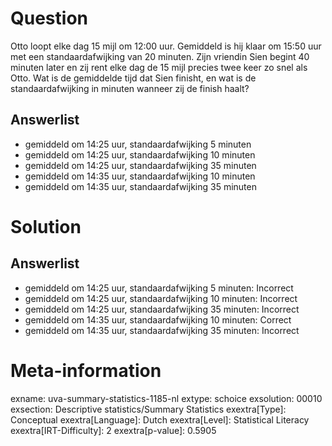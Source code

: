 Question
========

Otto loopt elke dag 15 mijl om 12:00 uur. Gemiddeld is hij klaar om
15:50 uur met een standaardafwijking van 20 minuten. Zijn vriendin Sien
begint 40 minuten later en zij rent elke dag de 15 mijl precies twee
keer zo snel als Otto. Wat is de gemiddelde tijd dat Sien finisht, en
wat is de standaardafwijking in minuten wanneer zij de finish haalt?

Answerlist
----------

* gemiddeld om 14:25 uur, standaardafwijking 5 minuten
* gemiddeld om 14:25 uur, standaardafwijking 10 minuten
* gemiddeld om 14:25 uur, standaardafwijking 35 minuten
* gemiddeld om 14:35 uur, standaardafwijking 10 minuten
* gemiddeld om 14:35 uur, standaardafwijking 35 minuten

Solution
========

Answerlist
----------

* gemiddeld om 14:25 uur, standaardafwijking 5 minuten: Incorrect
* gemiddeld om 14:25 uur, standaardafwijking 10 minuten: Incorrect
* gemiddeld om 14:25 uur, standaardafwijking 35 minuten: Incorrect
* gemiddeld om 14:35 uur, standaardafwijking 10 minuten: Correct
* gemiddeld om 14:35 uur, standaardafwijking 35 minuten: Incorrect

Meta-information
================
exname: uva-summary-statistics-1185-nl
extype: schoice
exsolution: 00010
exsection: Descriptive statistics/Summary Statistics 
exextra[Type]: Conceptual
exextra[Language]: Dutch
exextra[Level]: Statistical Literacy
exextra[IRT-Difficulty]: 2
exextra[p-value]: 0.5905
